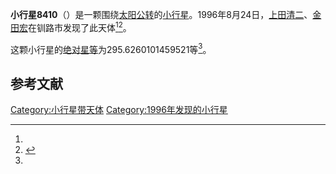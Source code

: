 {{Infobox planet
| bgcolour = #FFFFC0
| name = 8410 Hiroakiohno
| symbol = 
| image = 
| caption = 
| discovery = yes
| discovery_ref = 
| discoverer = [[上田清二|上田清二]]、[[金田宏|金田宏]]
| discovery_site = [[钏路市|钏路市]] 
| discovered = 1996年8月24日
| designations = yes
| mp_name = 
| named_after = 
| alt_names = 1996 QZ1/ 1933 UG / 1973 UU3 / 1979 WE7 / 1985 VG3 / 1990 SP16 / 1993 CA
| mp_category = [[外小行星带|外小行星带]]
| orbit_ref = <ref name="a">[http://ssd.jpl.nasa.gov/sbdb.cgi?sstr=8410 8410 Hiroakiohno] {{Wayback|url=http://ssd.jpl.nasa.gov/sbdb.cgi?sstr=8410 |date=20210717064040 }}，小行星數據庫瀏覽器（JPL Small-Body Database Browser）－[[美国国家航空航天局|美国国家航空航天局]]喷气推进实验室</ref>
| epoch = 2456400.5 (2013年4月18日更新)
| aphelion = {{convert|3.785983757930618|AU|km|3|abbr=on|lk=out}}
| perihelion = {{convert|2.682188138884374|AU|km|3|abbr=on}}
| semimajor = {{convert|3.234085948407496|AU|km|3|abbr=on}}
| eccentricity = 0.170650322
| period = 2124.348493 [[日|日]]<br />5.82[[儒略年|儒略年]]
| avg_speed = 
| inclination = 2.736246310945011
| asc_node = 97.20066499219489
| mean_anomaly = 
| arg_peri = 295.6260101459521
| satellites = 
| physical_characteristics = yes
| dimensions = 
| mass = 
| density = 
| surface_grav = 
| escape_velocity = 
| sidereal_day = 
| axial_tilt = 
| pole_ecliptic_lat = 
| pole_ecliptic_lon = 
| albedo = 
| temperatures= 
| temp_name1 = 
| mean_temp_1 = 
| max_temp_1 = 
| temp_name2 = 
| max_temp_2 = 
| spectral_type = 
| abs_magnitude = 295.6260101459521
}}

'''小行星8410'''（{{lang-en|8410 Hiroakiohno}}）是一颗围绕[[太阳|太阳]][[公转|公转]]的[[小行星|小行星]]。1996年8月24日，[[上田清二|上田清二]]、[[金田宏|金田宏]]在钏路市发现了此天体<ref name="a" /><ref>{{cite news|title=小行星列表|url=http://cfa-www.harvard.edu/iau/lists/NumberedMPs.txt|accessdate=2013-07-08|newspaper=哈佛大学|archive-date=2008-05-17|archive-url=https://web.archive.org/web/20080517010638/http://cfa-www.harvard.edu/iau/lists/NumberedMPs.txt|dead-url=no}}</ref>。

这颗小行星的[[绝对星等|绝对星等]]为295.6260101459521等<ref name="a" />。

==参考文献==
{{reflist}}
{{Minor Planet Number|[[小行星8409|小行星8409]]|[[小行星8411|小行星8411]]}}

{{小天体}}

[[Category:小行星带天体|Category:小行星带天体]]
[[Category:1996年发现的小行星|Category:1996年发现的小行星]]

{{asteroid-stub}}